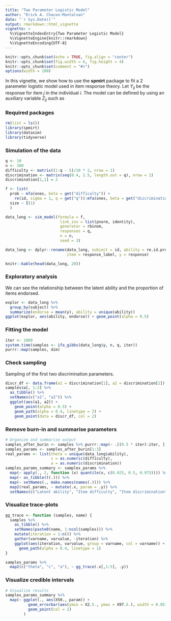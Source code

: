 ```yaml
---
title: "Two Parameter Logistic Model"
author: "Erick A. Chacon-Montalvan"
date: "`r Sys.Date()`"
output: rmarkdown::html_vignette
vignette: >
  %\VignetteIndexEntry{Two Parameter Logistic Model}
  %\VignetteEngine{knitr::rmarkdown}
  %\VignetteEncoding{UTF-8}
---
```


```r
knitr::opts_chunk$set(echo = TRUE, fig.align = "center")
knitr::opts_chunk$set(fig.width = 6, fig.height = 4)
knitr::opts_chunk$set(comment = "#>")
options(width = 100)
```

In this vignette, we show how to use the **spmirt** package to fit a 2 parameter
logistic model used in item response theory. Let $Y_{ij}$ be the response for item
$j$ in the individual $i$. The model can be defined by using an auxiliary variable
$Z_{ij}$ such as
\begin{align}
  {Y}_{ij}  & =
  \left\lbrace
  \begin{array}[2]{cc}
    1 & \text{if} ~ {Z}_{ij} > 0\\
    0 & \text{otherwise}
  \end{array}
  \right.\\
  {Z}_{ij} & = c_j + a_j\theta_i + \epsilon_{ij},
  ~~ \epsilon_{ij} \sim {N}(0, 1)\\
  {\theta}_i & \sim {N}({0}, {I}_m)\\
  c_j & \sim {N}(0, \sigma_c^2)\\
  {a}_j & \sim {N}(0, \sigma_a^2{I}_m)\\
\end{align}

### Required packages

```r
rm(list = ls())
library(spmirt)
library(datasim)
library(tidyverse)
```

### Simulation of the data

```r
q <- 10
n <- 300
difficulty <- matrix((1:q - 5)/10 * 2, nrow = 1)
discrimination <- matrix(seq(0.4, 1.5, length.out = q), nrow = 1)
discrimination[1,1] = 2

f <- list(
  prob ~ mfa(ones, beta = get("difficulty")) +
    re(id, sigma = 1, q = get("q")):mfa(ones, beta = get("discrimination")),
  size ~ I(1)
  )

data_long <- sim_model(formula = f,
                        link_inv = list(pnorm, identity),
                        generator = rbinom,
                        responses = q,
                        n = n,
                        seed = 3)

data_long <- dplyr::rename(data_long, subject = id, ability = re.id.prob,
                           item = response_label, y = response)
```

```r
knitr::kable(head(data_long, 20))
```

### Exploratory analysis

We can see the relationship between the latent ability and the proportion of items
endorsed.

```r
explor <- data_long %>%
  group_by(subject) %>%
  summarize(endorse = mean(y), ability = unique(ability))
ggplot(explor, aes(ability, endorse)) + geom_point(alpha = 0.5)

```


### Fitting the model

```r
iter <- 1000
system.time(samples <- ifa_gibbs(data_long$y, n, q, iter))
purrr::map(samples, dim)
```

### Check sampling

Sampling of the first two discrimination parameters.

```r
discr_df <- data.frame(a1 = discrimination[1], a2 = discrimination[2])
samples$a[, 1:2] %>%
  as_tibble() %>%
  setNames(c("a1", "a2")) %>%
  ggplot(aes(a1, a2)) +
    geom_point(alpha = 0.5) +
    geom_path(alpha = 0.4, linetype = 2) +
    geom_point(data = discr_df, col = 2)
```

### Remove burn-in and summarise parameters

```r

# Organize and summarise output
samples_after_burin <- samples %>% purrr::map(~ .[(0.5 * iter):iter, ])
samples_params <- samples_after_burin[1:3]
real_params <- list(theta = unique(data_long$ability),
                    c = as.numeric(difficulty),
                    a = as.numeric(discrimination))
samples_params_summary <- samples_params %>%
  map(~ apply(., 2, function (x) quantile(x, c(0.025, 0.5, 0.975)))) %>%
  map(~ as_tibble(t(.))) %>%
  map(~ setNames(., make.names(names(.)))) %>%
  map2(real_params, ~ mutate(.x, param = .y)) %>%
  setNames(c("Latent ability", "Item difficulty", "Item discrimination"))

```

### Visualize trace-plots

```r
gg_trace <- function (samples, name) {
  samples %>%
    as_tibble() %>%
    setNames(paste0(name, 1:ncol(samples))) %>%
    mutate(iteration = 1:n()) %>%
    gather(varname, varvalue, -iteration) %>%
    ggplot(aes(iteration, varvalue, group = varname, col = varname)) +
      geom_path(alpha = 0.4, linetype = 1)
}

samples_params %>%
  map2(c("theta", "c", "a"), ~ gg_trace(.x[,1:5], .y))

```

### Visualize credible intervals

```r
# Visualize results
samples_params_summary %>%
  map(~ ggplot(., aes(X50., param)) +
          geom_errorbar(aes(ymin = X2.5., ymax = X97.5.), width = 0.05) +
          geom_point(col = 2)
        )
```

